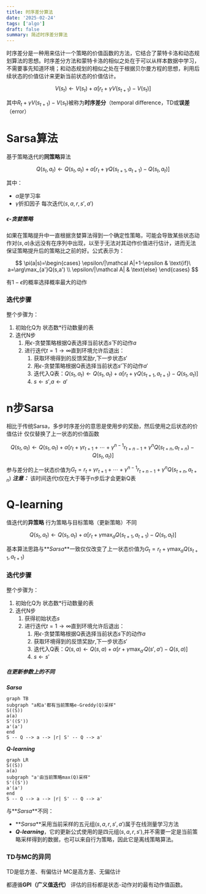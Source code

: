 ```yaml
---
title: 时序差分算法
date: '2025-02-24'
tags: ['algo']
draft: false
summary: 简述时序差分算法
---
```


时序差分是一种用来估计一个策略的价值函数的方法，它结合了蒙特卡洛和动态规划算法的思想。时序差分方法和蒙特卡洛的相似之处在于可以从样本数据中学习，不需要事先知道环境；和动态规划的相似之处在于根据贝尔曼方程的思想，利用后续状态的价值估计来更新当前状态的价值估计。

$$
V(s_t) \leftarrow V(s_t)+\alpha[r_t+\gamma V(s_{t+1})-V(s_t)]
$$

其中$R_t+\gamma V(s_{t+1})-V(s_t)$被称为**时序差分**（temporal difference，TD或**误差**（error）

# Sarsa算法

基于策略迭代的**同策略**算法

$$
Q(s_t,a_t)\leftarrow Q(s_t,a_t)+\alpha[r_t+\gamma Q(s_{t+1},a_{t+1})-Q(s_t,a_t)]
$$

其中：

- $\alpha$是学习率
- $\gamma$折扣因子
  每次迭代$(s,a,r,s',a')$

##### $\epsilon$-贪婪策略

如果在策略提升中一直根据贪婪算法得到一个确定性策略，可能会导致某些状态动作对$(s,a)$永远没有在序列中出现，以至于无法对其动作价值进行估计，进而无法保证策略提升后的策略比之前的好。公式表示为：

$$
\pi(a|s)=\begin{cases}
\epsilon/|\mathcal A|+1-\epsilon & \text{if}\ a=\arg\max_{a'}Q(s,a') \\
\epsilon/|\mathcal A| & \text{else}
\end{cases}
$$

有$1-\epsilon$的概率选择概率最大的动作

### 迭代步骤

整个步骤为：

1. 初始化Q为 状态数\*行动数量的表
2. 迭代N步
   1. 用$\epsilon$-贪婪策略根据Q表选择当前状态$s$下的动作$a$
   2. 进行迭代$t=1 \rightarrow \infty$直到环境允许后退出：
      1. 获取环境得到的反馈奖励$r$,下一步状态$s'$
      2. 用$\epsilon$-贪婪策略根据Q表选择当前状态$s'$下的动作$a'$
      3. 迭代入Q表：$Q(s_t,a_t)\leftarrow Q(s_t,a_t)+\alpha[r_t+\gamma Q(s_{t+1},a_{t+1})-Q(s_t,a_t)]$
      4. $s\leftarrow s'$,$a\leftarrow a'$

# n步Sarsa

相比于传统Sarsa，多步时序差分的意思是使用步的奖励，然后使用之后状态的价值估计
仅仅替换了上一状态的价值函数

$$
Q(s_t,a_t)\leftarrow Q(s_t,a_t)+\alpha[r_t+\gamma r_{t+1}+\cdots+\gamma^{n -1}r_{t+n-1}+\gamma^nQ(s_{t+n},a_{t+n})-Q(s_t,a_t)]
$$

参与差分的上一状态价值为$G_t=r_t+\gamma r_{t+1}+\cdots+\gamma^{n -1}r_{t+n-1}+\gamma^nQ(s_{t+n},a_{t+n})$
**_注意：_** 该时间迭代t仅在大于等于n步后才会更新Q表

# Q-learning

值迭代的**异策略**
行为策略与目标策略（更新策略）不同

$$
Q(s_t,a_t)\leftarrow Q(s_t,a_t)+\alpha[r_t+\gamma \max_a Q(s_{t+1},a_{t+1})-Q(s_t,a_t)]
$$

基本算法思路与**_Sarsa_**一致仅仅改变了上一状态价值为$G_t=r_t+\gamma \max_a Q(s_{t+1},a_{t+1})$

### 迭代步骤

整个步骤为：

1. 初始化Q为 状态数\*行动数量的表
2. 迭代N步
   1. 获得初始状态$s$
   2. 进行迭代$t=1 \rightarrow \infty$直到环境允许后退出：
      1. 用$\epsilon$-贪婪策略根据Q表选择当前状态$s$下的动作$a$
      2. 获取环境得到的反馈奖励$r$,下一步状态$s'$
      3. 迭代入Q表：$Q(s,a)\leftarrow Q(s,a)+\alpha[r+\gamma \max_{a'} Q(s',a')-Q(s,a)]$
      4. $s\leftarrow s'$

##### 在更新参数上的不同

**_Sarsa_**

```mermaid
graph TB
subgraph "a和a'都有当前策略e-Greddy(Q)采样"
S((S))
a(a)
S'((S'))
a'(a')
end
S -- Q --> a --> |r| S' -- Q --> a'
```

**_Q-learning_**

```mermaid
graph LR
S((S))
a(a)
subgraph "a'由当前策略max(Q)采样"
S'((S'))
a'(a')
end
S -- Q --> a --> |r| S' -- Q --> a'
```

与**_Sarsa_**不同：

- **_Sarsa_**采用当前采样的五元组$(s,a,r,s',a')$属于在线测量学习方法
- **_Q-learning_**，它的更新公式使用的是四元组$(s,a,r,s')$,并不需要一定是当前策略采样得到的数据，也可以来自行为策略，因此它是离线策略算法。

### TD与MC的异同

TD是低方差、有偏估计
MC是高方差、无偏估计

都遵循**GPI（广义值迭代）**
评估的目标都是状态-动作对的最有动作值函数。
